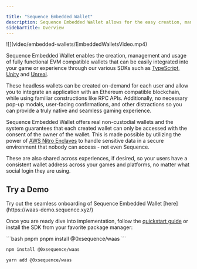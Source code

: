```yaml
---

title: "Sequence Embedded Wallet"
description: Sequence Embedded Wallet allows for the easy creation, management, and integration of EVM compatible wallets into games or experiences using SDKs like TypeScript, Unity, and Unreal.
sidebarTitle: Overview
---
```




<Frame>
![](video/embedded-wallets/EmbeddedWalletsVideo.mp4)
</Frame>

Sequence Embedded Wallet enables the creation, management and usage of fully functional EVM compatible wallets that can be easily integrated into your game or experience through our various SDKs such as [TypeScript](/solutions/wallets/embedded-wallet/quickstart), [Unity](/sdk/unity/overview) and [Unreal](/sdk/unreal/introduction).

These headless wallets can be created on-demand for each user and allow you to integrate an application with an Ethereum compatible blockchain, while using familiar constructions like RPC APIs. Additionally, no necessary pop-up modals, user-facing confirmations, and other distractions so you can provide a truly native and seamless gaming experience.

Sequence Embedded Wallet offers real non-custodial wallets and the system guarantees that each created wallet can only be accessed with the consent of the owner of the wallet. This is made possible by utilizing the power of [AWS Nitro Enclaves](https://aws.amazon.com/ec2/nitro/nitro-enclaves/) to handle sensitive data in a secure environment that nobody can access - not even Sequence.

These are also shared across experiences, if desired, so your users have a consistent wallet address across your games and platforms, no matter what social login they are using.

## Try a Demo

<Note>
Try out the seamless onboarding of Sequence Embedded Wallet [here](https://waas-demo.sequence.xyz/)
</Note>

Once you are ready dive into implementation, follow the [quickstart guide](/solutions/wallets/embedded-wallet/quickstart) or install the SDK from your favorite package manager:

<CodeGroup>
```bash pnpm
pnpm install @0xsequence/waas
```

```bash npm
npm install @0xsequence/waas
```

```bash yarn
yarn add @0xsequence/waas
```
</CodeGroup>
